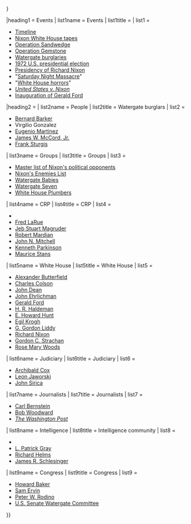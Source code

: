 {{Sidebar with collapsible lists
|name = Watergate
|style = width:18.0em;
|titleclass = navbox-title
|titlestyle = background:#64989C;
|title = [[Watergate scandal|{{color|white|Watergate scandal}}]]
|image = [[File:WatergateFromAir.JPG|border|180px]]
|caption = [[Watergate complex]]
|bodyclass    = plainlist
|headingclass = navbox-abovebelow
|headingstyle = background:#64989C;color:white;
|contentstyle = padding:0.2em 0 0.5em;
| expanded   = {{{expanded|{{{1|}}}}}} 

<!----------------------- Events -------------------------->
|heading1 = Events
| list1name   = Events
| list1title  = 
| list1       = 
* [[Watergate timeline|Timeline]]
* [[Nixon White House tapes]]
* [[Operation Sandwedge]]
* [[Operation Gemstone]]
* [[Watergate burglaries]]
* [[United States presidential election, 1972|1972 U.S. presidential election]]
* [[Presidency of Richard Nixon]]
* "[[Saturday Night Massacre]]"
* "[[White House horrors]]"
* ''[[United States v. Nixon]]''
* [[Inauguration of Gerald Ford]]

<!----------------------- People -------------------------->
|heading2 = [[:Category:People associated with the Watergate scandal|{{color|white|People}}]]
| list2name   = People
| list2title  = Watergate burglars
| list2       = 
* [[Bernard Barker]]
* Virgilio Gonzalez
* [[Eugenio Martínez]]
* [[James W. McCord, Jr.]]
* [[Frank Sturgis]]

| list3name   = Groups
| list3title  = Groups
| list3       = 
* [[Master list of Nixon's political opponents]]
* [[Nixon's Enemies List]]
* [[Watergate Babies]]
* [[Watergate Seven]]
* [[White House Plumbers]]

| list4name   = CRP
| list4title  = CRP
| list4       = 
* {{longlink|''[[Committee for the Re-Election of the President|Committee for the Re-Election<br/>of the President (CRP)]]''}}
* [[Fred LaRue]]
* [[Jeb Stuart Magruder]]
* [[Robert Mardian]]
* [[John N. Mitchell]]
* [[Kenneth Parkinson]]
* [[Maurice Stans]]

| list5name   = White House
| list5title  = White House
| list5       = 
* [[Alexander Butterfield]]
* [[Charles Colson]]
* [[John Dean]]
* [[John Ehrlichman]]
* [[Gerald Ford]]
* [[H. R. Haldeman]]
* [[E. Howard Hunt]]
* [[Egil Krogh]]
* [[G. Gordon Liddy]]
* [[Richard Nixon]]
* [[Gordon C. Strachan]]
* [[Rose Mary Woods]]

| list6name   = Judiciary
| list6title  = Judiciary
| list6       = 
* [[Archibald Cox]]
* [[Leon Jaworski]]
* [[John Sirica]]

| list7name   = Journalists
| list7title  = Journalists
| list7       = 
* [[Carl Bernstein]]
* [[Bob Woodward]]
* ''[[The Washington Post]]''

| list8name   = Intelligence
| list8title  = Intelligence community
| list8       = 
* {{longlink|style=line-height:1.15em; |[[Mark Felt]]<br/>{{small|aka "[[Deep Throat (Watergate)|Deep Throat]]"}}}}
* [[L. Patrick Gray]]
* [[Richard Helms]]
* [[James R. Schlesinger]]

| list9name   = Congress
| list9title  = Congress
| list9       = 
* [[Howard Baker]]
* [[Sam Ervin]]
* [[Peter W. Rodino]]
* [[United States Senate Watergate Committee|U.S. Senate Watergate Committee]]

}}<noinclude>{{documentation|content=
{{Collapsible lists option
 |listnames = "Events", "People", "Groups", "CRP", "White House", "Judiciary", "Journalists", "Intelligence", "Congress"
 |example = White House
}}
[[Category:United States political scandal templates]]<!--may need focusing-->
}}</noinclude>